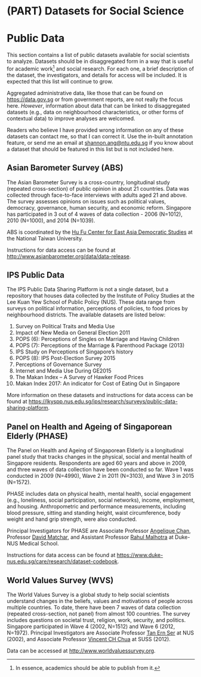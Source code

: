 # (PART) Datasets for Social Science {-}

# Public Data {#publicdata}

This section contains a list of public datasets available for social scientists to analyze. Datasets should be in disaggregated form in a way that is useful for academic work^[In essence, academics should be able to publish from it.] and social research. For each one, a brief description of the dataset, the investigators, and details for access will be included. It is expected that this list will continue to grow. 

Aggregated administrative data, like those that can be found on <https://data.gov.sg>{target="_blank"} or from government reports, are not really the focus here. *However*, information about data that can be linked to disaggregated datasets (e.g., data on neighbourhood characteristics, or other forms of contextual data) to improve analyses are welcomed.

Readers who believe I have provided wrong information on any of these datasets can contact me, so that I can correct it. Use the in-built annotation feature, or send me an email at <shannon.ang@ntu.edu.sg> if you know about a dataset that should be featured in this list but is not included here.

## Asian Barometer Survey (ABS) {#abs}

The Asian Barometer Survey is a cross-country, longitudinal study (repeated cross-section) of public opinion in about 21 countries. Data was collected through face-to-face interviews with adults aged 21 and above. The survey assesses opinions on issues such as political values, democracy, governance, human security, and economic reform. Singapore has participated in 3 out of 4 waves of data collection - 2006 (N=1012), 2010 (N=1000), and 2014 (N=1039).

ABS is coordinated by the [Hu Fu Center for East Asia Democratic Studies](http://www.asianbarometer.org/structure){target="_blank"} at the National Taiwan University. 

Instructions for data access can be found at <http://www.asianbarometer.org/data/data-release>{target="_blank"}.

## IPS Public Data {#ips}

The IPS Public Data Sharing Platform is not a single dataset, but a repository that houses data collected by the Institute of Policy Studies at the Lee Kuan Yew School of Public Policy (NUS). These data range from surveys on political information, perceptions of policies, to food prices by neighbourhood districts. The available datasets are listed below:

1) Survey on Political Traits and Media Use
2) Impact of New Media on General Election 2011
3) POPS (6): Perceptions of Singles on Marriage and Having Children
4) POPS (7): Perceptions of the Marriage & Parenthood Package (2013)
5) IPS Study on Perceptions of Singapore’s history
6) POPS (8): IPS Post-Election Survey 2015
7) Perceptions of Governance Survey
8) Internet and Media Use During GE2015
9) The Makan Index – A Survey of Hawker Food Prices
10) Makan Index 2017: An indicator for Cost of Eating Out in Singapore

More information on these datasets and instructions for data access can be found at <https://lkyspp.nus.edu.sg/ips/research/surveys/public-data-sharing-platform>{target="_blank"}.

## Panel on Health and Ageing of Singaporean Elderly (PHASE) {#phase}

The Panel on Health and Ageing of Singaporean Elderly is a longitudinal panel study that tracks changes in the physical, social and mental health of Singapore residents. Respondents are aged 60 years and above in 2009, and three waves of data collection have been conducted so far. Wave 1 was conducted in 2009 (N=4990), Wave 2 in 2011 (N=3103), and Wave 3 in 2015 (N=1572).

PHASE includes data on physical health, mental health, social engagement (e.g., loneliness, social participation, social networks), income, employment, and housing. Anthropometric and performance measurements, including blood pressure, sitting and standing height, waist circumference, body weight and hand grip strength, were also conducted.

Principal Investigators for PHASE are Associate Professor [Angelique Chan](https://www.duke-nus.edu.sg/hssr/our-team/faculty/faculty-staff-details/Detail/13200){target="_blank"}, Professor [David Matchar](https://www.duke-nus.edu.sg/hssr/our-team/faculty/faculty-staff-details/Detail/31920){target="_blank"}, and Assistant Professor [Rahul Malhotra](https://www.duke-nus.edu.sg/hssr/our-team/faculty/faculty-staff-details/Detail/30743){target="_blank"} at Duke-NUS Medical School.

Instructions for data access can be found at <https://www.duke-nus.edu.sg/care/research/dataset-codebook>{target="_blank"}.

## World Values Survey (WVS) {#wvs}

The World Values Survey is a global study to help social scientists understand changes in the beliefs, values and motivations of people across multiple countries. To date, there have been 7 waves of data collection (repeated cross-section, not panel) from almost 100 countries. The survey includes questions on societal trust, religion, work, security, and politics. Singapore participated in Wave 4 (2002, N=1512) and Wave 6 (2012, N=1972). Principal Investigators are Associate Professor [Tan Ern Ser](http://profile.nus.edu.sg/fass/soctanes/){target="_blank"} at NUS (2002), and Associate Professor [Vincent CH Chua](https://www.suss.edu.sg/about-suss/faculty-and-staff/detail/vincent-chua){target="_blank"} at SUSS (2012).

Data can be accessed at <http://www.worldvaluessurvey.org>{target="_blank"}.

